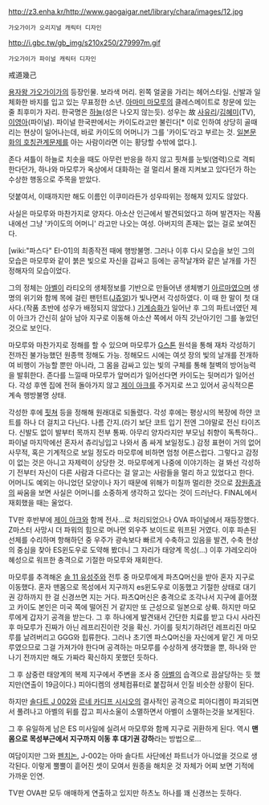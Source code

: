 http://z3.enha.kr/http://www.gaogaigar.net/library/chara/images/12.jpg
 가오가이가 오리지널 캐릭터 디자인

http://i.gbc.tw/gb_img/s210x250/279997m.gif
 가오가이가 파이널 캐릭터 디자인

戒道幾己

[[용자왕 가오가이가]]의 등장인물. 보라색 머리. 왼쪽 얼굴을 가리는 헤어스타일. 신발과 일체화한 바지를 입고 있는 무표정한 소년. [[아마미 마모루]]의 클레스메이트로 창문에 있는 줄 최후미가 자리. 한국명은 [[하늘]](성은 나오지 않는듯). 성우는 故 [[사유리]]/[[김혜미]](TV), [[이영아]](파이널). 파이널 한국판에서는 카이도라고만 불린다[* 이로 인하여 상당히 골때리는 현상이 일어나는데, 바로 카이도의 어머니가 그를 '카이도'라고 부르는 것. [[일본문화의 호칭관계문제]]를 아는 사람이라면 이는 황당할 수밖에 없다.]. 

존다 셔틀이 하늘로 치솟을 때도 아무런 반응을 하지 않고 핏쳐를 눈빛(염력)으로 격퇴한다던가, 하나와 마모루가 옥상에서 대화하는 걸 멀리서 몰래 지켜보고 있다던가 하는 수상한 행동으로 주목을 받았다.

덧붙여서, 이때까지만 해도 이름인 이쿠미라든가 성우따위는 정해져 있지도 않았다.

사실은 마모루와 마찬가지로 양자다. 아소산 인근에서 발견되었다고 하며 발견자는 작품 내에선 그냥 '카이도의 어머니' 라고만 나오는 여성. 아버지의 존재는 없는 걸로 보여진다.

[wiki:"파스다" EI-01]의 최종작전 때에 행방불명. 그러나 이후 다시 모습을 보인 그의 모습은 마모루와 같이 붉은 빛으로 자신을 감싸고 등에는 공작날개와 같은 날개를 가진 정해자의 모습이었다.

그의 정체는 [[아벨]]이 라티오의 생체정보를 기반으로 만들어낸 생체병기 [[아르마]]였으며 생명의 위기와 함께 목에 걸린 팬턴트([[J쥬얼]])가 빛나면서 각성하였다. 이 때 한 말이 첫 대사다.(작품 초반에 성우가 배정되지 않았다.) [[기계승화]]가 일어난 후 그의 파트너였던 제이 아크가 간신히 살아 남아 지구로 이동해 아소산 쪽에서 아직 갓난아기인 그를 놓았던 것으로 보인다.

마모루와 마찬가지로 정해를 할 수 있으며 마모루가 [[G스톤]] 원석을 통해 재차 각성하기 전까진 불가능했던 원종핵 정해도 가능. 정해모드 시에는 여섯 장의 빛의 날개를 전개하여 비행이 가능할 뿐만 아니라, 그 몸을 감싸고 있는 빛의 구체를 통해 철벽의 방어능력을 발휘한다. 존다를 느낄때 마모루가 앞머리가 일어선다면 카이도는 뒷머리가 일어선다. 각성 후엔 집에 전혀 돌아가지 않고 [[제이 아크]]를 주거지로 쓰고 있어서 공식적으론 계속 행방불명 상태.

각성한 후에 [[핏쳐]] 등을 정해해 원래대로 되돌렸다. 각성 후에는 평상시의 복장에 하얀 코트를 하나 더 걸치고 다닌다. 나름 간지.(라기 보단 코트 입기 전엔 그야말로 전신 타이즈다. 신발도 없이 발부터 목까지 전부 통짜. 아무리 양자라지만 부모님 취향이 독특하다..파이널 마지막에선 혼자서 츄리닝입고 나와서 좀 싸게 보일정도.) 
감정 표현이 거의 없어 사무적, 혹은 기계적으로 보일 정도라 마모루에 비하면 엄청 어른스럽다. 그렇다고 감정이 없는 것은 아니고 자제력이 상당한 것. 마모루에게 나중에 이야기하는 걸 봐선 각성하기 전부터 자신이 다른 사람과 다르다는 걸 알고는 사람들을 멀리 하고 있었다고 한다. 어머니도 예외는 아니었던 모양이나 자기 때문에 위해가 미칠까 멀리한 것으로 [[장원종]]과의 싸움을 보면 사실은 어머니를 소중하게 생각하고 있다는 것이 드러난다. FINAL에서 재회했을 때는 울었다.

TV판 후반부에 [[제이 아크]]와 함께 전사...로 처리되었으나 OVA 파이널에서 재등장했다. Z마스터 사망시 더 파워의 힘으로 머나먼 외우주 보이드로 워프된 거였다. 이후 파손된 선체를 수리하며 항해하던 중 우주가 광속보다 빠르게 수축하고 있음을 발견, 수축 현상의 중심을 찾아 ES윈도우로 도약해 봤더니 그 자리가 태양계 목성(...) 이후 갸레오리아 혜성으로 워프한 충격으로 기절한 마모루와 재회한다. 

마모루를 추격해온 [[솔 11 유성주]]와 전투 중 마모루에게 파츠Q머신을 받아 혼자 지구로 이동했다. 혼자 맨몸으로 목성에서 지구까지 es윈도우로 이동했고 기절한 상태로 대기권 강하까지 한 걸 신경쓰면 지는 거다. 파츠Q머신은 충격으로 조각나서 지구에 흩어졌고 카이도 본인은 미국 쪽에 떨어진 거 같지만 또 근성으로 일본으로 상륙. 하지만 마모루에게 갑자기 공격을 받는다.
그 후 하나에게 발견돼서 간단한 치료를 받고 다시 사라진 후 마모루가 진짜가 아닌 레프리진이란 것을 확신. 가이를 뒷치기하려던 레프리진 마모루를 날려버리고 GGG와 힙류한다. 
그러나 초기엔 파스Q머신을 자신에게 맡긴 게 마모루였으므로 그걸 가져가야 한다며 공격하는 마모루를 수상하게 생각했을 뿐, 하나와 만나기 전까지만 해도 가짜라 확신하지 못했던 듯하다.

그 후 삼중련 태양계의 복제 지구에서 주변을 조사 중 [[아벨]]의 습격으로 끔살당하는 듯 했지만(연출이 19금이다.) 피아디켐의 생체컴퓨터로 붙잡혀서 인질 비슷한 상황이 된다.

하지만 [[솔다트 J 002]]와 [[르네 카디프 시시오]]의 결사적인 공격으로 피아디켐이 파괴되면서 풀려나고 아벨의 뒤를 잡고 피사소울이 소멸하면서 아벨이 소멸하는것을 보게된다.

그 후 유일하게 남은 ES 미사일에 실려서 마모루와 함께 지구로 귀환하게 된다. 역시 '''맨몸으로 목성부근에서 지구까지 이동 후 대기권 강하'''라는 방법으로... 

여담이지만 그와 [[펜치논]], J-002는 아마 솔다트 사단에선 파트너가 아니었을 것으로 생각된다. 이렇게 뿔뿔이 흩어진 셋이 모여서 원종을 해치운 것 자체가 어찌 보면 기적에 가까운 인연. 

TV판 OVA판 모두 애매하게 연출하고 있지만 하츠노 하나를 꽤 신경쓰는 듯하다.
